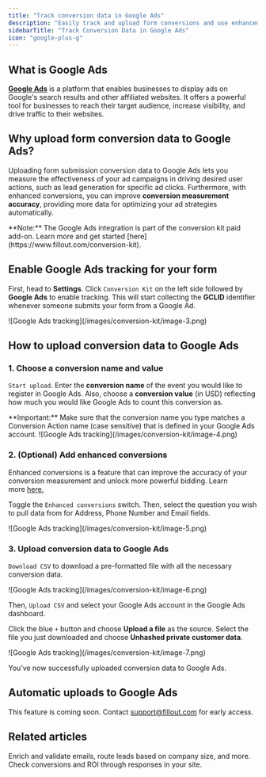 ```yaml
---
title: "Track conversion data in Google Ads"
description: "Easily track and upload form conversions and use enhanced conversion in Google Ads with Fillout. Upload address, phone number, GCLID and email to let Google Ads optimize Ad bidding."
sidebarTitle: "Track Conversion Data in Google Ads"
icon: "google-plus-g"
---
```


## What is Google Ads

[**Google Ads**](https://ads.google.com/?ref=filloutforms-helparticle) is a platform that enables businesses to display ads on Google's search results and other affiliated websites. It offers a powerful tool for businesses to reach their target audience, increase visibility, and drive traffic to their websites.

## Why upload form conversion data to Google Ads?

Uploading form submission conversion data to Google Ads lets you measure the effectiveness of your ad campaigns in driving desired user actions, such as lead generation for specific ad clicks. Furthermore, with enhanced conversions, you can improve **conversion measurement accuracy**, providing more data for optimizing your ad strategies automatically.

<Note>
  **Note:** The Google Ads integration is part of the conversion kit paid add-on. Learn more and get started [here](https://www.fillout.com/conversion-kit).
</Note>

## Enable Google Ads tracking for your form

First, head to **Settings**. Click `Conversion Kit` on the left side followed by **Google Ads** to enable tracking. This will start collecting the **GCLID** identifier whenever someone submits your form from a Google Ad.

<Frame>
  ![Google Ads tracking](/images/conversion-kit/image-3.png)
</Frame>

## How to upload conversion data to Google Ads

### 1. Choose a conversion name and value

`Start upload`. Enter the **conversion name** of the event you would like to register in Google Ads. Also, choose a **conversion value** (in USD) reflecting how much you would like Google Ads to count this conversion as.

<Check>
  **Important:** Make sure that the conversion name you type matches a Conversion Action name (case sensitive) that is defined in your Google Ads account.
</Check>

<Frame>
  ![Google Ads tracking](/images/conversion-kit/image-4.png)
</Frame>

### 2. (Optional) Add enhanced conversions

Enhanced conversions is a feature that can improve the accuracy of your conversion measurement and unlock more powerful bidding. Learn more [here.](https://support.google.com/google-ads/answer/9888656?hl=en)

Toggle the `Enhanced conversions` switch. Then, select the question you wish to pull data from for Address, Phone Number and Email fields.

<Frame>
  ![Google Ads tracking](/images/conversion-kit/image-5.png)
</Frame>

### 3. Upload conversion data to Google Ads

`Download CSV` to download a pre-formatted file with all the necessary conversion data.

<Frame>
  ![Google Ads tracking](/images/conversion-kit/image-6.png)
</Frame>

Then, `Upload CSV` and select your Google Ads account in the Google Ads dashboard.

Click the blue `+` button and choose **Upload a file** as the source. Select the file you just downloaded and choose **Unhashed private customer data**.

<Frame>
  ![Google Ads tracking](/images/conversion-kit/image-7.png)
</Frame>

You’ve now successfully uploaded conversion data to Google Ads.

## Automatic uploads to Google Ads

This feature is coming soon. Contact [support@fillout.com](mailto:support@fillout.com) for early access.

## Related articles

<CardGroup cols={3}>
  <Card title="Conversion Kit" icon="arrow-trend-up" iconType="regular" color="#FFC738" href="/conversion-kit-workflows">
    Enrich and validate emails, route leads based on company size, and more.
  </Card>
  <Card title="Track data with Google Tag Manager" icon="tags" iconType="regular" color="#FFC738" href="/google-tag-manager">
    Check conversions and ROI through responses in your site.
  </Card>
</CardGroup>